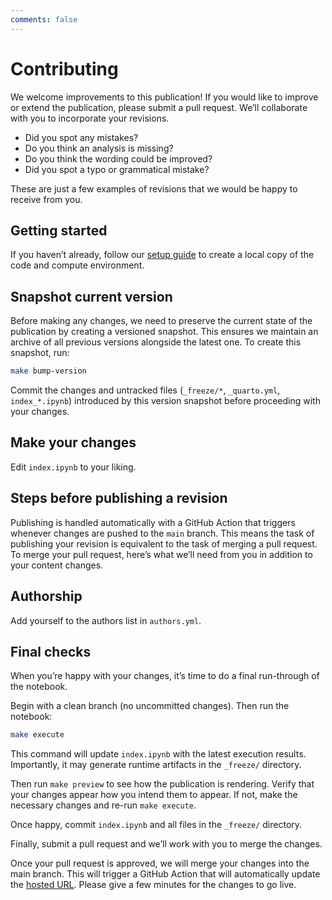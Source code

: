 ```yaml
---
comments: false
---
```


# Contributing

We welcome improvements to this publication! If you would like to improve or extend the publication, please submit a pull request. We'll collaborate with you to incorporate your revisions.

* Did you spot any mistakes?
* Do you think an analysis is missing?
* Do you think the wording could be improved?
* Did you spot a typo or grammatical mistake?

These are just a few examples of revisions that we would be happy to receive from you.

## Getting started

If you haven't already, follow our [setup guide](SETUP.qmd) to create a local copy of the code and compute environment.

## Snapshot current version

Before making any changes, we need to preserve the current state of the publication by creating a versioned snapshot. This ensures we maintain an archive of all previous versions alongside the latest one. To create this snapshot, run:

```bash
make bump-version
```

Commit the  changes and untracked files (`_freeze/*`, `_quarto.yml`, `index_*.ipynb`) introduced by this version snapshot before proceeding with your changes.

## Make your changes

Edit `index.ipynb` to your liking.

## Steps before publishing a revision

Publishing is handled automatically with a GitHub Action that triggers whenever changes are pushed to the `main` branch. This means the task of publishing your revision is equivalent to the task of merging a pull request. To merge your pull request, here's what we'll need from you in addition to your content changes.

## Authorship

Add yourself to the authors list in `authors.yml`.

## Final checks

When you're happy with your changes, it's time to do a final run-through of the notebook.

Begin with a clean branch (no uncommitted changes). Then run the notebook:

```bash
make execute
```

This command will update `index.ipynb` with the latest execution results. Importantly, it may generate runtime artifacts in the `_freeze/` directory.

Then run `make preview` to see how the publication is rendering. Verify that your changes appear how you intend them to appear. If not, make the necessary changes and re-run `make execute`.

Once happy, commit `index.ipynb` and all files in the `_freeze/` directory.

Finally, submit a pull request and we'll work with you to merge the changes.

Once your pull request is approved, we will merge your changes into the main branch. This will trigger a GitHub Action that will automatically update the [hosted URL](https://{{< var pub.org >}}.github.io/{{< var pub.repo >}}/). Please give a few minutes for the changes to go live.
